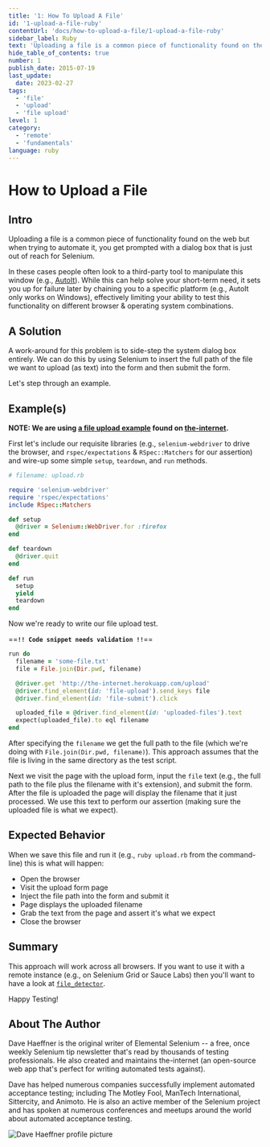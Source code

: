 ```yaml
---
title: '1: How To Upload A File'
id: '1-upload-a-file-ruby'
contentUrl: 'docs/how-to-upload-a-file/1-upload-a-file-ruby'
sidebar_label: Ruby
text: 'Uploading a file is a common piece of functionality found on the web but when trying to automate it, you get prompted with a dialog box that is just out of reach for Selenium. In these cases people often look to a third-party tool to manipulate this window.'
hide_table_of_contents: true
number: 1
publish_date: 2015-07-19
last_update:
  date: 2023-02-27
tags:
  - 'file'
  - 'upload'
  - 'file upload'
level: 1
category:
  - 'remote'
  - 'fundamentals'
language: ruby
---
```


# How to Upload a File

## Intro

Uploading a file is a common piece of functionality found on the web but when trying to automate it, you get prompted with a dialog box that is just out of reach for Selenium.

In these cases people often look to a third-party tool to manipulate this window (e.g., [AutoIt](http://www.toolsqa.com/selenium-webdriver/autoit-selenium-webdriver/)). While this can help solve your short-term need, it sets you up for failure later by chaining you to a specific platform (e.g., AutoIt only works on Windows), effectively limiting your ability to test this functionality on different browser & operating system combinations.

## A Solution

A work-around for this problem is to side-step the system dialog box entirely. We can do this by using Selenium to insert the full path of the file we want to upload (as text) into the form and then submit the form.

Let's step through an example.

## Example(s)

**NOTE: We are using [a file upload example](http://the-internet.herokuapp.com/upload) found on [the-internet](https://github.com/tourdedave/the-internet).**

First let's include our requisite libraries (e.g., `selenium-webdriver` to drive the browser, and `rspec/expectations` & `RSpec::Matchers` for our assertion) and wire-up some simple `setup`, `teardown`, and `run` methods.

```ruby
# filename: upload.rb

require 'selenium-webdriver'
require 'rspec/expectations'
include RSpec::Matchers

def setup
  @driver = Selenium::WebDriver.for :firefox
end

def teardown
  @driver.quit
end

def run
  setup
  yield
  teardown
end
```

Now we're ready to write our file upload test.

==**`!! Code snippet needs validation !!`**==

```ruby
run do
  filename = 'some-file.txt'
  file = File.join(Dir.pwd, filename)

  @driver.get 'http://the-internet.herokuapp.com/upload'
  @driver.find_element(id: 'file-upload').send_keys file
  @driver.find_element(id: 'file-submit').click

  uploaded_file = @driver.find_element(id: 'uploaded-files').text
  expect(uploaded_file).to eql filename
end
```

After specifying the `filename` we get the full path to the file (which we're doing with `File.join(Dir.pwd, filename)`). This approach assumes that the file is living in the same directory as the test script.

Next we visit the page with the upload form, input the `file` text (e.g., the full path to the file plus the filename with it's extension), and submit the form. After the file is uploaded the page will display the filename that it just processed. We use this text to perform our assertion (making sure the uploaded file is what we expect).

## Expected Behavior

When we save this file and run it (e.g., `ruby upload.rb` from the command-line) this is what will happen:

- Open the browser
- Visit the upload form page
- Inject the file path into the form and submit it
- Page displays the uploaded filename
- Grab the text from the page and assert it's what we expect
- Close the browser

## Summary

This approach will work across all browsers. If you want to use it with a remote instance (e.g., on Selenium Grid or Sauce Labs) then you'll want to have a look at [`file_detector`](https://seleniumhq.github.io/selenium/docs/api/rb/Selenium/WebDriver/DriverExtensions/UploadsFiles.html#file_detector%3D-instance_method).

Happy Testing!

## About The Author

Dave Haeffner is the original writer of Elemental Selenium -- a free, once weekly Selenium tip newsletter that's read by thousands of testing professionals. He also created and maintains the-internet (an open-source web app that's perfect for writing automated tests against).

Dave has helped numerous companies successfully implement automated acceptance testing; including The Motley Fool, ManTech International, Sittercity, and Animoto. He is also an active member of the Selenium project and has spoken at numerous conferences and meetups around the world about automated acceptance testing.

![Dave Haeffner profile picture](/img/authors/dave-haeffner.jpeg#author-img 'a title')
